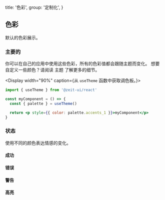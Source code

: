 
  title: '色彩',
  group: '定制化',
}

## 色彩

默认的色彩展示。

<Spacer y={2} />

### 主要的

你可以在自己的应用中使用这些色彩，所有的色彩值都会跟随主题而变化。
想要自定义一些颜色？请阅读 <NextLink href="/zh-cn/guide/themes"><Link color>主题</Link></NextLink> 了解更多的细节。

<Display width="90%" caption={<span>从 <Code>useTheme</Code> 函数中获取调色板。</span>}>

```jsx
import { useTheme } from '@zeit-ui/react'

const myComponent = () => {
  const { palette } = useTheme()

  return <p style={{ color: palette.accents_1 }}>myComponent</p>
}
```

</Display>
<Spacer y={1} />
<Colors type="normal" />
<Spacer y={3} />

### 状态

使用不同的颜色表达情感的变化。

#### 成功

<Colors type="success" />
<Spacer y={3} />

#### 错误

<Colors type="error" />
<Spacer y={3} />

#### 警告

<Colors type="warning" />
<Spacer y={3} />

#### 高亮

<Colors type="highlight" />
<Spacer y={3} />

